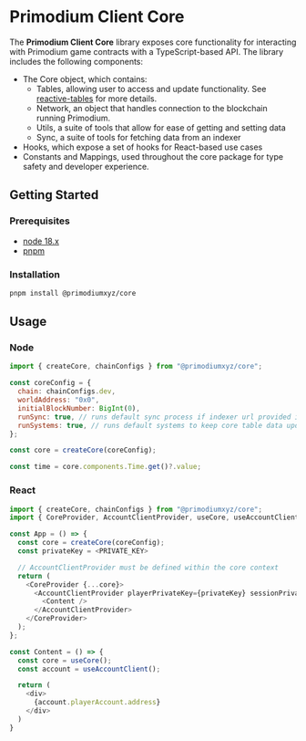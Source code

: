 # Primodium Client Core

The **Primodium Client Core** library exposes core functionality for interacting
with Primodium game contracts with a TypeScript-based API. The library includes
the following components:

- The Core object, which contains:
  - Tables, allowing user to access and update functionality. See
    [reactive-tables](./reactive-tables.mdx) for more details.
  - Network, an object that handles connection to the blockchain running
    Primodium.
  - Utils, a suite of tools that allow for ease of getting and setting data
  - Sync, a suite of tools for fetching data from an indexer
- Hooks, which expose a set of hooks for React-based use cases
- Constants and Mappings, used throughout the core package for type safety and
  developer experience.

## Getting Started

### Prerequisites

- [node 18.x](https://nodejs.org/en/download/)
- [pnpm](https://pnpm.io/installation)

### Installation

```bash copy
pnpm install @primodiumxyz/core
```

## Usage

### Node

```js
import { createCore, chainConfigs } from "@primodiumxyz/core";

const coreConfig = {
  chain: chainConfigs.dev,
  worldAddress: "0x0",
  initialBlockNumber: BigInt(0),
  runSync: true, // runs default sync process if indexer url provided in chain config
  runSystems: true, // runs default systems to keep core table data updated as blockchain state changes
};

const core = createCore(coreConfig);

const time = core.components.Time.get()?.value;
```

### React

```js
import { createCore, chainConfigs } from "@primodiumxyz/core";
import { CoreProvider, AccountClientProvider, useCore, useAccountClient } from "@primodiumxyz/core/react";

const App = () => {
  const core = createCore(coreConfig);
  const privateKey = <PRIVATE_KEY>

  // AccountClientProvider must be defined within the core context
  return (
    <CoreProvider {...core}>
      <AccountClientProvider playerPrivateKey={privateKey} sessionPrivateKey={privateKey}>
        <Content />
      </AccountClientProvider>
    </CoreProvider>
  );
};

const Content = () => {
  const core = useCore();
  const account = useAccountClient();

  return (
    <div>
      {account.playerAccount.address}
    </div>
  )
}

```
